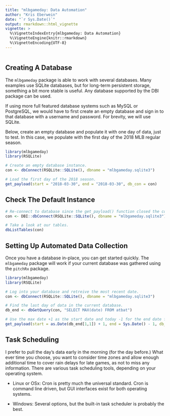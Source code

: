 ```yaml
---
title: "mlbgameday: Data Automation"
author: "Kris Eberwein"
date: "`r Sys.Date()`"
output: rmarkdown::html_vignette
vignette: >
  %\VignetteIndexEntry{mlbgameday: Data Automation}
  %\VignetteEngine{knitr::rmarkdown}
  %\VignetteEncoding{UTF-8}
---
```

```r
```

## Creating A Database

The `mlbgameday` package is able to work with several databases. Many examples use SQLite databases, but for long-term persistent storage, something a bit more stable is useful. Any database supported by the DBI package can be used.

If using more full featured database systems such as MySQL or PostgreSQL, we would have to first create an empty database and sign in to that database with a username and password. For brevity, we will use SQLite.

Below, create an empty database and populate it with one day of data, just to test. In this case, we populate with the first day of the 2018 MLB regular season.

```r
library(mlbgameday)
library(RSQLite)

# Create an empty database instance.
con <- dbConnect(RSQLite::SQLite(), dbname = "mlbgameday.sqlite3")

# Load the first day of the 2018 season.
get_payload(start = "2018-03-30", end = "2018-03-30", db_con = con)

```

## Check The Default Instance

```r
# Re-connect to database since the get_payload() function closed the connection.
con <- DBI::dbConnect(RSQLite::SQLite(), dbname = "mlbgameday.sqlite3")

# Take a look at our tables.
dbListTables(con)
```

## Setting Up Automated Data Collection

Once you have a database in-place, you can get started quickly. The `mlbgameday` package will work if your current database was gathered using the `pitchRx` package.

```r
library(mlbgameday)
library(RSQLite)

# Log into your database and retreive the most recent date.
con <- dbConnect(RSQLite::SQLite(), dbname = "mlbgameday.sqlite3")

# Find the last day of data in the current database.
db_end <- dbGetQuery(con, "SELECT MAX(date) FROM atbat")

# Use the max date +1 as the start date and today -1 for the end date for your new payload.
get_payload(start = as.Date(db_end[1,1]) + 1, end = Sys.Date() - 1, db_con = con)
```

## Task Scheduling

I prefer to pull the day’s data early in the morning (for the day before.) What ever time you choose, you want to consider time zones and allow enough additional time to cover rain delays for late games, as not to miss any information. There are various task scheduling tools, depending on your operating system.

* Linux or OSx: Cron is pretty much the universal standard. Cron is command line driven, but GUI interfaces exist for both operating systems.

* Windows: Several options, but the built-in task scheduler is probably the best.

